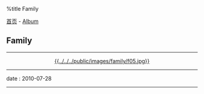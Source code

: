 %title Family

[[../../index|首页]] - [[../index|Album]]
==Family==
----
<center>[[pic06|{{../../../public/images/family/f05.jpg}}]]</center>
----
<red>date</red> : 2010-07-28
----
